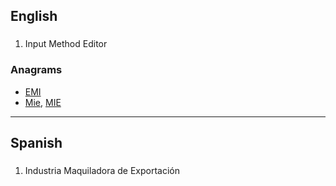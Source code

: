 ==English==
{{wikipedia|Input method editor}}

==={{initialism-old|en}}===
{{head|en}}

# Input Method Editor

===Anagrams===
* [[EMI#English|EMI]]
* [[Mie#English|Mie]], [[MIE#English|MIE]]

----

==Spanish==

==={{initialism-old|es}}===
{{head|es}}

# Industria Maquiladora de Exportación